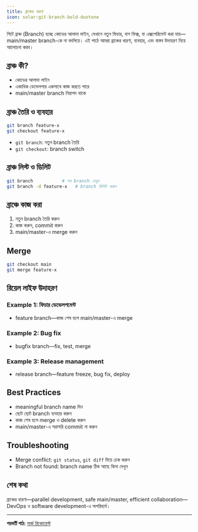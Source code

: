 ```yaml
---
title: ব্রাঞ্চের ধারণা
icon: solar:git-branch-bold-duotone
---
```


গিটে ব্রাঞ্চ (Branch) হচ্ছে কোডের আলাদা লাইন, যেখানে নতুন ফিচার, বাগ ফিক্স, বা এক্সপেরিমেন্ট করা যায়—main/master branch-কে না বদলিয়ে। এই পাঠে আমরা ব্রাঞ্চের ধারণা, ব্যবহার, এবং বাস্তব উদাহরণ নিয়ে আলোচনা করব।

## ব্রাঞ্চ কী?

- কোডের আলাদা লাইন
- একাধিক ডেভেলপার একসাথে কাজ করতে পারে
- main/master branch নিরাপদ থাকে

## ব্রাঞ্চ তৈরি ও ব্যবহার

```bash
git branch feature-x
git checkout feature-x
```

- `git branch`: নতুন branch তৈরি
- `git checkout`: branch switch

## ব্রাঞ্চ লিস্ট ও ডিলিট

```bash
git branch           # সব branch দেখুন
git branch -d feature-x   # branch ডিলিট করুন
```

## ব্রাঞ্চে কাজ করা

1. নতুন branch তৈরি করুন
2. কাজ করুন, commit করুন
3. main/master-এ merge করুন

## Merge

```bash
git checkout main
git merge feature-x
```

## রিয়েল লাইফ উদাহরণ

### Example 1: ফিচার ডেভেলপমেন্ট
- feature branch—কাজ শেষ হলে main/master-এ merge

### Example 2: Bug fix
- bugfix branch—fix, test, merge

### Example 3: Release management
- release branch—feature freeze, bug fix, deploy

## Best Practices

- meaningful branch name দিন
- ছোট ছোট branch ব্যবহার করুন
- কাজ শেষ হলে merge ও delete করুন
- main/master-এ সরাসরি commit না করুন

## Troubleshooting

- Merge conflict: `git status`, `git diff` দিয়ে চেক করুন
- Branch not found: branch name ঠিক আছে কিনা দেখুন

## শেষ কথা

ব্রাঞ্চের ধারণা—parallel development, safe main/master, efficient collaboration—DevOps ও software development-এ অপরিহার্য।

---

**পরবর্তী পাঠ:** [মার্জ রিকোয়েস্ট](/dev-ops/git-merge-request)
